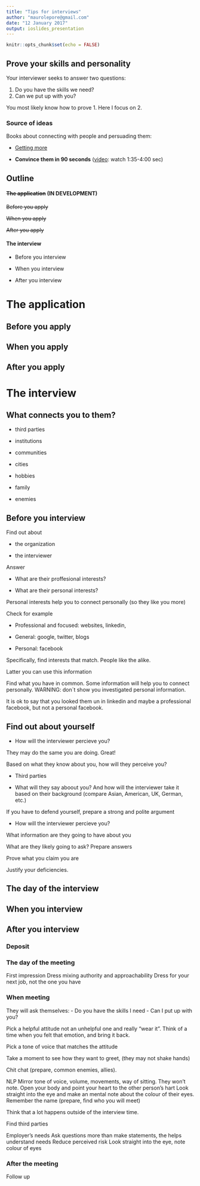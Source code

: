 ```yaml
---
title: "Tips for interviews"
author: "maurolepore@gmail.com"
date: "12 January 2017"
output: ioslides_presentation
---
```


```r
knitr::opts_chunk$set(echo = FALSE)
```

## Prove your skills and personality

Your interviewer seeks to answer two questions:

1. Do you have the skills we need?
2. Can we put up with you?

You most likely know how to prove 1. Here I focus on 2.

### Source of ideas

Books about connecting with people and persuading them:

-	[Getting more](https://gettingmore.com/)

-	**Convince them in 90 seconds** ([video](https://www.youtube.com/watch?v=bUQ1WkjsxSY): watch 1:35-4:00 sec)

## Outline

#### ~~The application~~ (**IN DEVELOPMENT**)

~~Before you apply~~

~~When you apply~~

~~After you apply~~

#### The interview

- Before you interview

- When you interview

- After you interview

# The application

## Before you apply

## When you apply

## After you apply

# The interview

## What connects you to them?

- third parties

- institutions

- communities

- cities

- hobbies

- family

- enemies

## Before you interview

Find out about

- the organization

- the interviewer


Answer

- What are their proffesional interests?

- What are their personal interests?

Personal interests help you to connect personally (so they like you more)


Check for example

- Professional and focused: websites, linkedin, 

- General: google, twitter, blogs

- Personal: facebook

Specifically, find interests that match. People like the alike.

Latter you can use this information 

Find what you have in common. Some information will help  you to connect personally. WARNING: don´t show you investigated personal information. 

It is ok to say that you looked them un in linkedin and maybe a professional facebook, but not a personal facebook.


## Find out about yourself

- How will the interviewer percieve you?

They may do the same you are doing. Great!

Based on what they know about you,  how will they perceive  you?

- Third  parties

- What will they say aboout  you? And how will  the interviewer take it based on their background (compare Asian, American, UK, German, etc.)

If you  have to defend yourself, prepare a strong and polite argument


- How will the interviewer percieve you?


What information are they going to have about you


What are they likely going to ask? Prepare answers

Prove what you claim you are

Justify your deficiencies.


## The day of the interview

## When you interview

## After you interview




### Deposit

### The day of the meeting

First impression
Dress mixing authority and approachability
Dress for your next job, not the one you have

### When meeting

They will ask themselves:
-	Do you have the skills I need
-	Can I put up with you?

Pick a helpful attitude not an unhelpful one and really “wear it”. Think of a time when you felt that emotion, and bring it back.

Pick a tone of voice that matches the attitude

Take a moment to see how they want to greet, (they may not shake hands)

Chit chat (prepare, common enemies, allies).

NLP
Mirror tone of voice, volume, movements, way of sitting. They won’t note.
Open your body and point your heart to the other person’s hart
Look straight into the eye and make an mental note about the colour of their eyes.
Remember the name (prepare, find who you will meet)

Think that a lot happens outside of the interview time.

Find third parties




Employer’s needs
Ask questions more than make statements, the helps understand needs
Reduce perceived risk
Look straight into the eye, note colour of eyes

### After the meeting

Follow up

